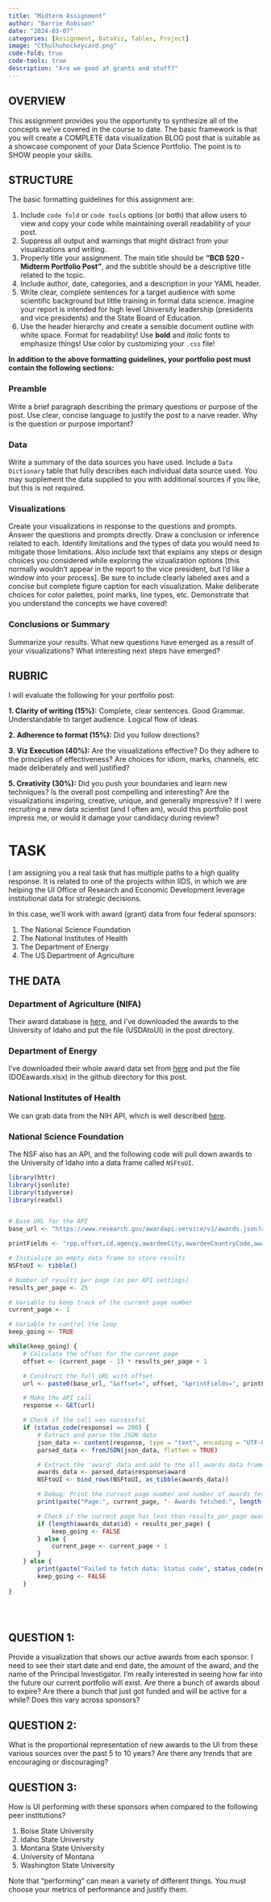 ```yaml
---
title: "Midterm Assignment"
author: "Barrie Robison"
date: "2024-03-07"
categories: [Assignment, DataViz, Tables, Project]
image: "Cthulhuhockeycard.png"
code-fold: true
code-tools: true
description: "Are we good at grants and stuff?"
---
```


## OVERVIEW

This assignment provides you the opportunity to synthesize all of the concepts we've covered in the course to date. The basic framework is that you will create a COMPLETE data visualization BLOG post that is suitable as a showcase component of your Data Science Portfolio. The point is to [SHOW]{.red} people your skills.

## STRUCTURE

The basic formatting guidelines for this assignment are:

1.  Include `code fold` or `code tools` options (or both) that allow users to view and copy your code while maintaining overall readability of your post.
2.  Suppress all output and warnings that might distract from your visualizations and writing.
3.  Properly title your assignment. The main title should be **"BCB 520 - Midterm Portfolio Post"**, and the subtitle should be a descriptive title related to the topic.
4.  Include author, date, categories, and a description in your YAML header.
5.  Write clear, complete sentences for a target audience with some scientific background but little training in formal data science.  Imagine your report is intended for high level University leadership (presidents and vice presidents) and the State Board of Education.
6.  Use the header hierarchy and create a sensible document outline with white space. Format for readability! Use **bold** and *italic* fonts to emphasize things! Use [color]{.red} by customizing your `.css` file!

**In addition to the above formatting guidelines, your portfolio post must contain the following sections:**

### Preamble

Write a brief paragraph describing the primary questions or purpose of the post. Use clear, concise language to justify the post to a naive reader.  Why is the question or purpose important?

### Data

Write a summary of the data sources you have used. Include a `Data Dictionary` table that fully describes each individual data source used. You may supplement the data supplied to you with additional sources if you like, but this is not required. 

### Visualizations

Create your visualizations in response to the questions and prompts. Answer the questions and prompts directly. Draw a conclusion or inference related to each. Identify limitations and the types of data you would need to mitigate those limitations. Also include text that explains any steps or design choices you considered while exploring the vizualization options [this normally wouldn't appear in the report to the vice president, but I'd like a window into your process]. Be sure to include clearly labeled axes and a concise but complete figure caption for each visualization. Make deliberate choices for color palettes, point marks, line types, etc. Demonstrate that you understand the concepts we have covered!

### Conclusions or Summary

Summarize your results. What new questions have emerged as a result of your visualizations? What interesting next steps have emerged?

## RUBRIC

I will evaluate the following for your portfolio post:

**1. Clarity of writing (15%):** Complete, clear sentences. Good Grammar. Understandable to target audience. Logical flow of ideas.

**2. Adherence to format (15%):** Did you follow directions?

**3. Viz Execution (40%):** Are the visualizations effective? Do they adhere to the principles of effectiveness? Are choices for idiom, marks, channels, etc made deliberately and well justified?

**5. Creativity (30%):** Did you push your boundaries and learn new techniques? Is the overall post compelling and interesting? Are the visualizations inspiring, creative, unique, and generally impressive? If I were recruiting a new data scientist (and I often am), would this portfolio post impress me, or would it damage your candidacy during review?

# TASK

I am assigning you a real task that has multiple paths to a high quality response.  It is related to one of the projects within IIDS, in which we are helping the UI Office of Research and Economic Development leverage institutional data for strategic decisions.

In this case, we'll work with award (grant) data from four federal sponsors:

1. The National Science Foundation
2. The National Institutes of Health
3. The Department of Energy
4. The US Department of Agriculture

## THE DATA


### Department of Agriculture (NIFA)

Their award database is [here](https://portal.nifa.usda.gov/lmd4/recent_awards), and I've downloaded the awards to the University of Idaho and put the file (USDAtoUI) in the post directory.

### Department of Energy

I've downloaded their whole award data set from [here](https://pamspublic.science.energy.gov/WebPAMSExternal/Interface/Awards/AwardSearchExternal.aspx?controlName=ContentTabs) and put the file (DOEawards.xlsx) in the github directory for this post.

### National Institutes of Health

We can grab data from the NIH API, which is well described [here](https://api.reporter.nih.gov/documents/Data%20Elements%20for%20RePORTER%20Project%20API_V2.pdf).


### National Science Foundation

The NSF also has an API, and the following code will pull down awards to the University of Idaho into a data frame called `NSFtoUI`.

```r
library(httr)
library(jsonlite)
library(tidyverse)
library(readxl)


# Base URL for the API
base_url <- "https://www.research.gov/awardapi-service/v1/awards.json?awardeeName=%22regents+of+the+university+of+idaho%22"

printFields <- "rpp,offset,id,agency,awardeeCity,awardeeCountryCode,awardeeDistrictCode,awardeeName,awardeeStateCode,awardeeZipCode,cfdaNumber,coPDPI,date,startDate,expDate,estimatedTotalAmt,fundsObligatedAmt,ueiNumber,fundProgramName,parentUeiNumber,pdPIName,perfCity,perfCountryCode,perfDistrictCode,perfLocation,perfStateCode,perfZipCode,poName,primaryProgram,transType,title,awardee,poPhone,poEmail,awardeeAddress,perfAddress,publicationResearch,publicationConference,fundAgencyCode,awardAgencyCode,projectOutComesReport,abstractText,piFirstName,piMiddeInitial,piLastName,piEmail"

# Initialize an empty data frame to store results
NSFtoUI <- tibble()

# Number of results per page (as per API settings)
results_per_page <- 25

# Variable to keep track of the current page number
current_page <- 1

# Variable to control the loop
keep_going <- TRUE

while(keep_going) {
    # Calculate the offset for the current page
    offset <- (current_page - 1) * results_per_page + 1

    # Construct the full URL with offset
    url <- paste0(base_url, "&offset=", offset, "&printFields=", printFields)

    # Make the API call
    response <- GET(url)

    # Check if the call was successful
    if (status_code(response) == 200) {
        # Extract and parse the JSON data
        json_data <- content(response, type = "text", encoding = "UTF-8")
        parsed_data <- fromJSON(json_data, flatten = TRUE)

        # Extract the 'award' data and add to the all_awards data frame
        awards_data <- parsed_data$response$award
        NSFtoUI <- bind_rows(NSFtoUI, as_tibble(awards_data))

        # Debug: Print the current page number and number of awards fetched
        print(paste("Page:", current_page, "- Awards fetched:", length(awards_data$id)))

        # Check if the current page has less than results_per_page awards, then it's the last page
        if (length(awards_data$id) < results_per_page) {
            keep_going <- FALSE
        } else {
            current_page <- current_page + 1
        }
    } else {
        print(paste("Failed to fetch data: Status code", status_code(response)))
        keep_going <- FALSE
    }
}





```


## QUESTION 1:

Provide a visualization that shows our active awards from each sponsor.  I need to see their start date and end date, the amount of the award, and the name of the Principal Investigator.  I'm really interested in seeing how far into the future our current portfolio will exist.  Are there a bunch of awards about to expire?  Are there a bunch that just got funded and will be active for a while?  Does this vary across sponsors?

## QUESTION 2:

What is the proportional representation of new awards to the UI from these various sources over the past 5 to 10 years?  Are there any trends that are encouraging or discouraging?

## QUESTION 3: 

How is UI performing with these sponsors when compared to the following peer institutions?

1. Boise State University
2. Idaho State University
3. Montana State University
4. University of Montana
5. Washington State University

Note that "performing" can mean a variety of different things.  You must choose your metrics of performance and justify them. 


